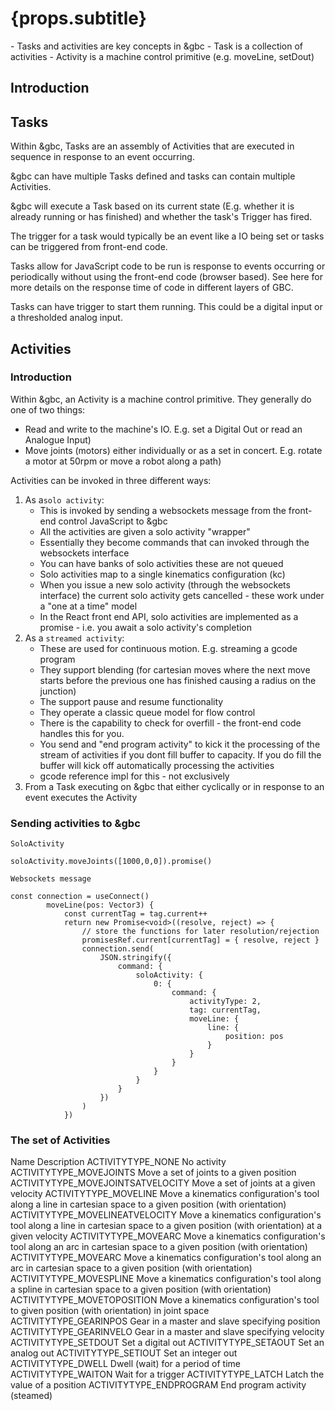 
# {props.subtitle}
<Tldr>
    - Tasks and activities are key concepts in &gbc
    - Task is a collection of activities
    - Activity is a machine control primitive (e.g. moveLine, setDout)
</Tldr>

## Introduction

## Tasks

Within &gbc, Tasks are an assembly of Activities that are executed in sequence in response to an event occurring.

&gbc can have multiple Tasks defined and tasks can contain multiple Activities.

&gbc will execute a Task based on its current state (E.g. whether it is already running or has finished) and whether the task's Trigger has fired.

The trigger for a task would typically be an event like a IO being set or tasks can be triggered from front-end code.

Tasks allow for JavaScript code to be run is response to events occurring or periodically without using the front-end code (browser based). See <Link to="/docs/gbc/response_times"> here </Link> for more details on the response time of code in different layers of GBC.

Tasks can have trigger to start them running. This could be a digital input or a thresholded analog input.

## Activities

### Introduction

Within &gbc, an Activity is a machine control primitive. They generally do one of two things:

* Read and write to the machine's IO. E.g. set a Digital Out or read an Analogue Input)
* Move joints (motors) either individually or as a set in concert. E.g. rotate a motor at 50rpm or move a robot along a path)

Activities can be invoked in three different ways:

1. As a`solo activity`:
   - This is invoked by sending a websockets message from the front-end control JavaScript to &gbc
   - All the activities are given a solo activity "wrapper"
   - Essentially they become commands that can invoked through the websockets interface
   - You can have banks of solo activities these are not queued
   - Solo activities map to a single kinematics configuration (kc)
   - When you issue a new solo activity (through the websockets interface) the current solo activity gets cancelled - these work under a "one at a time" model
   - In the React front end API, solo activities are implemented as a promise - i.e. you await a solo activity's completion
2. As a `streamed activity`:
   - These are used for continuous motion. E.g. streaming a gcode program
   - They support blending (for cartesian moves where the next move starts before the previous one has finished causing a radius on the junction)
   - The support pause and resume functionality
   - They operate a classic queue model for flow control
   - There is the capability to check for overfill - the front-end code handles this for you.
   - You send and "end program activity" to kick it the processing of the stream of activities if you dont fill buffer to capacity. If you do fill the buffer will kick off automatically processing the activities
   - gcode reference impl for this - not exclusively
3. From a Task executing on &gbc that either cyclically or in response to an event executes the Activity


### Sending activities to &gbc

`SoloActivity`
```tsx
soloActivity.moveJoints([1000,0,0]).promise()
```

`Websockets message`

```tsx
const connection = useConnect()
        moveLine(pos: Vector3) {
            const currentTag = tag.current++
            return new Promise<void>((resolve, reject) => {
                // store the functions for later resolution/rejection
                promisesRef.current[currentTag] = { resolve, reject }
                connection.send(
                    JSON.stringify({
                        command: {
                            soloActivity: {
                                0: {
                                    command: {
                                        activityType: 2,
                                        tag: currentTag,
                                        moveLine: {
                                            line: {
                                                position: pos
                                            }
                                        }
                                    }
                                }
                            }
                        }
                    })
                )
            })

```


### The set of Activities

<BogStandardHeaderRow>
    <BogStandardCol span={7}>
Name
    </BogStandardCol>
    <BogStandardCol span={17}>
Description
    </BogStandardCol>
</BogStandardHeaderRow>

<BogStandardRow>
    <BogStandardCol span={7}>
        ACTIVITYTYPE_NONE
    </BogStandardCol>
    <BogStandardCol span={17}>
    No activity
    </BogStandardCol>
</BogStandardRow>

<BogStandardRow>
    <BogStandardCol span={7}>
        ACTIVITYTYPE_MOVEJOINTS
    </BogStandardCol>
    <BogStandardCol span={17}>
        Move a set of joints to a given position
    </BogStandardCol>
</BogStandardRow>

<BogStandardRow>
    <BogStandardCol span={7}>
        ACTIVITYTYPE_MOVEJOINTSATVELOCITY
    </BogStandardCol>
    <BogStandardCol span={17}>
        Move a set of joints at a given velocity
    </BogStandardCol>
</BogStandardRow>

<BogStandardRow>
    <BogStandardCol span={7}>
        ACTIVITYTYPE_MOVELINE
    </BogStandardCol>
    <BogStandardCol span={17}>
        Move a kinematics configuration's tool along a line in cartesian space to a given position (with orientation)
    </BogStandardCol>
</BogStandardRow>

<BogStandardRow>
    <BogStandardCol span={7}>
        ACTIVITYTYPE_MOVELINEATVELOCITY
    </BogStandardCol>
    <BogStandardCol span={17}>
        Move a kinematics configuration's tool along a line in cartesian space to a given position (with orientation) at a given velocity
    </BogStandardCol>
</BogStandardRow>

<BogStandardRow>
    <BogStandardCol span={7}>
        ACTIVITYTYPE_MOVEARC
    </BogStandardCol>
    <BogStandardCol span={17}>
        Move a kinematics configuration's tool along an arc in cartesian space to a given position (with orientation)
    </BogStandardCol>
</BogStandardRow>


<BogStandardRow>
    <BogStandardCol span={7}>
        ACTIVITYTYPE_MOVEARC
    </BogStandardCol>
    <BogStandardCol span={17}>
        Move a kinematics configuration's tool along an arc in cartesian space to a given position (with orientation)
    </BogStandardCol>
</BogStandardRow>


<BogStandardRow>
    <BogStandardCol span={7}>
        ACTIVITYTYPE_MOVESPLINE
    </BogStandardCol>
    <BogStandardCol span={17}>
        Move a kinematics configuration's tool along a spline in cartesian space to a given position (with orientation)
    </BogStandardCol>
</BogStandardRow>

<BogStandardRow>
    <BogStandardCol span={7}>
        ACTIVITYTYPE_MOVETOPOSITION
    </BogStandardCol>
    <BogStandardCol span={17}>
        Move a kinematics configuration's tool to given position (with orientation) in joint space
    </BogStandardCol>
</BogStandardRow>



<BogStandardRow>
    <BogStandardCol span={7}>
        ACTIVITYTYPE_GEARINPOS
    </BogStandardCol>
    <BogStandardCol span={17}>
        Gear in a master and slave specifying position
    </BogStandardCol>
</BogStandardRow>


<BogStandardRow>
    <BogStandardCol span={7}>
        ACTIVITYTYPE_GEARINVELO
    </BogStandardCol>
    <BogStandardCol span={17}>
        Gear in a master and slave specifying velocity
    </BogStandardCol>
</BogStandardRow>


<BogStandardRow>
    <BogStandardCol span={7}>
        ACTIVITYTYPE_SETDOUT
    </BogStandardCol>
    <BogStandardCol span={17}>
        Set a digital out
    </BogStandardCol>
</BogStandardRow>


<BogStandardRow>
    <BogStandardCol span={7}>
        ACTIVITYTYPE_SETAOUT
    </BogStandardCol>
    <BogStandardCol span={17}>
        Set an analog out
    </BogStandardCol>
</BogStandardRow>

<BogStandardRow>
    <BogStandardCol span={7}>
        ACTIVITYTYPE_SETIOUT
    </BogStandardCol>
    <BogStandardCol span={17}>
        Set an integer out
    </BogStandardCol>
</BogStandardRow>

<BogStandardRow>
    <BogStandardCol span={7}>
        ACTIVITYTYPE_DWELL
    </BogStandardCol>
    <BogStandardCol span={17}>
        Dwell (wait) for a period of time
    </BogStandardCol>
</BogStandardRow>

<BogStandardRow>
    <BogStandardCol span={7}>
        ACTIVITYTYPE_WAITON
    </BogStandardCol>
    <BogStandardCol span={17}>
        Wait for a trigger
    </BogStandardCol>
</BogStandardRow>

<BogStandardRow>
    <BogStandardCol span={7}>
        ACTIVITYTYPE_LATCH
    </BogStandardCol>
    <BogStandardCol span={17}>
        Latch the value of a position
    </BogStandardCol>
</BogStandardRow>

<BogStandardRow>
    <BogStandardCol span={7}>
        ACTIVITYTYPE_ENDPROGRAM
    </BogStandardCol>
    <BogStandardCol span={17}>
        End program activity (steamed)
    </BogStandardCol>
</BogStandardRow>

